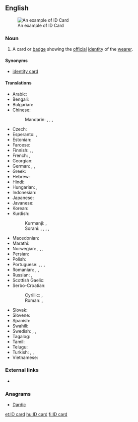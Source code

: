 ==English==
[[File:Norska polisen ansvarar for sakerheten. (Bilden ar tagen vid Nordiska radets session i Oslo, 2003).jpg|thumb|upright|An example of ID Card]]
===Noun===
{{en-noun|head=[[ID]] [[card]]}}

# A card or [[badge]] showing the [[official]] [[identity]] of the [[wearer]].

====Synonyms====
* [[identity card]]

====Translations====
{{trans-top|card or badge showing the official identity of the wearer}}
* Arabic: {{t|ar|بطاقة هوية|f|tr=biṭāqa huwiyya|sc=Arab}}
* Bengali: {{t-needed|bn}}
* Bulgarian: {{t|bg|лична карта|f}}
* Chinese:
*: Mandarin: {{t|cmn|身分證|sc=Hani}}, {{t+|cmn|身分证}}, {{t+|cmn|身份證|sc=Hant}}, {{t+|cmn|身份证|tr=shēnfènzhèng|sc=Hans}}
* Czech: {{t|cs|občanský průkaz|m}}
* Esperanto: {{t|eo|identigilo}}, {{t|eo|identiga karto}}
* Estonian: {{t|et|isikutunnistus}}
* Faroese: {{t|fo|samleikaprógv|n}}
* Finnish: {{t+|fi|henkilökortti}}, {{t+|fi|henkilöllisyystodistus}}, {{t|fi|henkilötodistus}}
* French: {{t+|fr|carte d'identité|f}}, {{t+|fr|pièce d'identité|f}}
* Georgian: {{t|ka|ID ბარათი|sc=Geor}}
* German: {{t+|de|Ausweis|m}}, {{t+|de|Personalausweis|m}}, {{t+|de|ID|f}}
* Greek: {{t|el|δελτίο αστυνομικής ταυτότητας|n|sc=Grek}}
* Hebrew: {{t+|he|תְעוּדַת זֶהוּת|f|tr=te'udat zehut}}
* Hindi: {{t-needed|hi}}
* Hungarian: {{t+|hu|személyi igazolvány}}, {{qualifier|colloquial}} {{t+|hu|személyi}}
* Indonesian: {{t-needed|id}}
* Japanese: {{t|ja|IDカード|tr=ai dī kādo|alt=ＩＤカード|sc=Jpan}}
* Javanese: {{t-needed|jv}}
* Korean: {{t|ko|ID 카드|tr=ai-di kadeu|sc=Kore}}
* Kurdish:
*: Kurmanji: {{t|ku|nasname}}, {{t|ku|pênas}}
*: Sorani: {{t|ckb|ناسنامە|tr=nasname}}, {{t|ckb|پێناس|tr=pênas}}, {{t|ckb|شوناسنامە|tr=şunasname}}, {{t|ckb|ھەویە|tr=hewîye}}, {{t|ckb|سجل|tr=sicil}}
{{trans-mid}}
* Macedonian: {{t|mk|ли́чна ка́рта|f}}
* Marathi: {{t|mr|ओळखपत्र|sc=Deva}}
* Norwegian: {{t|no|ID-kort|n}}, {{t|no|identifikasjonsbevis|n}}, {{t|no|legitimasjon|m}}, {{t|no|ID|m}}
* Persian: {{t|fa|شناسنامه|tr=šenâs-nâme}}
* Polish: {{t+|pl|dowód osobisty|m}}
* Portuguese: {{t|pt|cartão do cidadão|m}} {{qualifier|Portugal}}, {{t|pt|CC|m}} {{qualifier|Portugal}}, {{t|pt|carteira de identidade|f}} {{qualifier|Brazil}}, {{t+|pt|RG|m}} {{qualifier|Brazil}}
* Romanian: {{t|ro|carte de identitate}}, {{t|ro|document de identitate|n}}, {{t|ro|card de identitate}}
* Russian: {{t|ru|удостовере́ние ли́чности|n|sc=Cyrl}}, {{qualifier|вну́тренний}} {{t+|ru|па́спорт|m|sc=Cyrl}} {{qualifier|Russian standard identity card}}
* Scottish Gaelic: {{t|gd|cairt-aithne|f}}
* Serbo-Croatian:
*: Cyrillic: {{t|sh|лична карта|f}}, {{t|sh|особна исказница|f}}
*: Roman: {{t|sh|lična karta|f}}, {{t|sh|osobna iskaznica|f}}
* Slovak: {{t|sk|občiansky preukaz|m}}
* Slovene: {{t|sl|osebna izkaznica|f}}
* Spanish: {{t|es|carnet de identidad|m}}
* Swahili: {{t-needed|sw}}
* Swedish: {{t|sv|identifikation|c}}, {{t+|sv|legitimation|c}}, {{t|sv|ID-kort|n}}
* Tagalog: {{t-needed|tl}}
* Tamil: {{t-needed|ta}}
* Telugu: {{t-needed|te}}
* Turkish: {{t+|tr|kimlik}},  {{t+|tr|kimlik kartı}},  {{t+|tr|nüfus cüzdanı}}
* Vietnamese: {{t-needed|vi}}
{{trans-bottom}}

===External links===
* {{pedialite|Identity document}}

===Anagrams===
* [[Dardic#English|Dardic]]

[[et:ID card]]
[[hu:ID card]]
[[fi:ID card]]